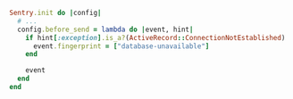 ```ruby
Sentry.init do |config|
  # ...
  config.before_send = lambda do |event, hint|
    if hint[:exception].is_a?(ActiveRecord::ConnectionNotEstablished)
      event.fingerprint = ["database-unavailable"]
    end

    event
  end
end
```
